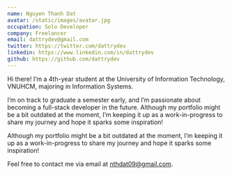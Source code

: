 ```yaml
---
name: Nguyen Thanh Dat
avatar: /static/images/avatar.jpg
occupation: Solo Developer
company: Freelancer
email: dattrydev@gmail.com
twitter: https://twitter.com/dattrydev
linkedin: https://www.linkedin.com/in/dattrydev
github: https://github.com/dattrydev
---
```


Hi there! I’m a 4th-year student at the University of Information Technology, VNUHCM, majoring in Information Systems.

I’m on track to graduate a semester early, and I’m passionate about becoming a full-stack developer in the future. Although my portfolio might be a bit outdated at the moment, I’m keeping it up as a work-in-progress to share my journey and hope it sparks some inspiration!

Although my portfolio might be a bit outdated at the moment, I’m keeping it up as a work-in-progress to share my journey and hope it sparks some inspiration!

Feel free to contact me via email at nthdat09@gmail.com.